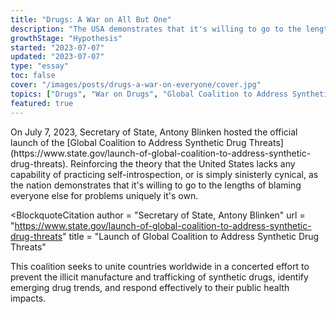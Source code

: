 ```yaml
---
title: "Drugs: A War on All But One"
description: "The USA demonstrates that it's willing to go to the lengths of blaming everyone else for problems uniquely it's own."
growthStage: "Hypothesis"
started: "2023-07-07"
updated: "2023-07-07"
type: "essay"
toc: false
cover: "/images/posts/drugs-a-war-on-everyone/cover.jpg"
topics: ["Drugs", "War on Drugs", "Global Coalition to Address Synthetic Drug Threats"]
featured: true
---
```


<Spacer size = "small" />


<IntroParagraph >
  On July 7, 2023, Secretary of State, Antony Blinken hosted the official launch of the [Global Coalition to Address Synthetic Drug Threats](https://www.state.gov/launch-of-global-coalition-to-address-synthetic-drug-threats).
  Reinforcing the theory that the United States lacks any capability of practicing self-introspection, or is simply sinisterly cynical, as the nation
  demonstrates that it's willing to go to the lengths of blaming everyone else for problems uniquely it's own.
</IntroParagraph >


<BlockquoteCitation
  author = "Secretary of State, Antony Blinken"
  url = "https://www.state.gov/launch-of-global-coalition-to-address-synthetic-drug-threats"
  title = "Launch of Global Coalition to Address Synthetic Drug Threats"
>
  This coalition seeks to unite countries worldwide in a concerted effort to prevent the illicit manufacture and trafficking of synthetic drugs,
  identify emerging drug trends, and respond effectively to their public health impacts.
</BlockquoteCitation >


